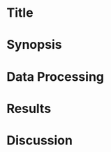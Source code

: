 Title
========================================================
# Synopsis
# Data Processing

# Results
# Discussion